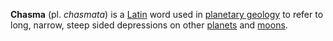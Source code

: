 '''Chasma''' (pl. ''chasmata'') is a [[Latin]] word used in [[planetary geology]] to refer to long, narrow, steep sided depressions on other [[planet|planets]] and [[natural satellite|moons]].

{{astro-stub}}